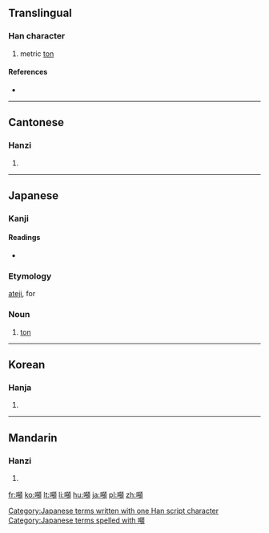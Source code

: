 {{also|吨}}
==Translingual==

===Han character===
{{Han char|rn=30|rad=口|as=13|sn=16|four=6108<sub>6</sub>|canj=口心山金 (RPUC)}}

# metric [[ton]]

====References====
* {{Han ref|kx=0211.121|dkj=04429|hdz=10689.100|uh=5678|ud=22136|bh=BEB7|bd=48823}}

----

==Cantonese==

===Hanzi===
{{yue-hanzi|jyut=|y=deun1|sim=吨}}

# {{defn|lang=yue|sort=口13}}

----

==Japanese==

===Kanji===
{{ja-kanji|grade=|rs=口13}}

====Readings====
* {{ja-readings|on=[[とん]] (ton)|kun=[[とん]] (ton)}}

===Etymology===
[[ateji]], for {{etyl|en|ja|sort=とん}} {{term|ton|lang=en}}

===Noun===
{{ja-noun|k|hira=とん|kata=トン|rom=ton}} 

# {{ja-def|トン}} [[ton]]

[[Category:Japanese terms written with one Han script character]]
[[Category:Japanese terms spelled with 噸]]
----

==Korean==

===Hanja===
{{ko-hanja|hangeul=[[톤]]|rv=ton|mr=t'on}}

# {{defn|lang=ko|sort=口13}}

----

==Mandarin==

===Hanzi===
{{cmn-hanzi|sim=吨|pin=[[dūn]] ([[dun1]]), [[hǎn]] ([[han3]]), [[lán]] ([[lan2]])|wg=tun<sup>1</sup>, han<sup>3</sup>, lan<sup>2</sup>}}

# {{defn|lang=cmn|sort=口13}}

[[fr:噸]]
[[ko:噸]]
[[lt:噸]]
[[li:噸]]
[[hu:噸]]
[[ja:噸]]
[[pl:噸]]
[[zh:噸]]